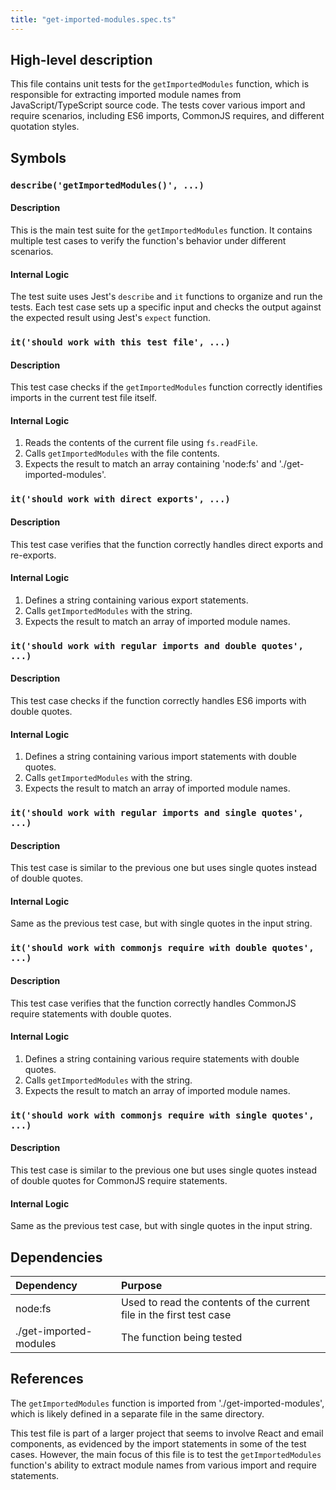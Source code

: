 ```yaml
---
title: "get-imported-modules.spec.ts"
---
```


## High-level description
This file contains unit tests for the `getImportedModules` function, which is responsible for extracting imported module names from JavaScript/TypeScript source code. The tests cover various import and require scenarios, including ES6 imports, CommonJS requires, and different quotation styles.

## Symbols

### `describe('getImportedModules()', ...)`
#### Description
This is the main test suite for the `getImportedModules` function. It contains multiple test cases to verify the function's behavior under different scenarios.

#### Internal Logic
The test suite uses Jest's `describe` and `it` functions to organize and run the tests. Each test case sets up a specific input and checks the output against the expected result using Jest's `expect` function.

### `it('should work with this test file', ...)`
#### Description
This test case checks if the `getImportedModules` function correctly identifies imports in the current test file itself.

#### Internal Logic
1. Reads the contents of the current file using `fs.readFile`.
2. Calls `getImportedModules` with the file contents.
3. Expects the result to match an array containing 'node:fs' and './get-imported-modules'.

### `it('should work with direct exports', ...)`
#### Description
This test case verifies that the function correctly handles direct exports and re-exports.

#### Internal Logic
1. Defines a string containing various export statements.
2. Calls `getImportedModules` with the string.
3. Expects the result to match an array of imported module names.

### `it('should work with regular imports and double quotes', ...)`
#### Description
This test case checks if the function correctly handles ES6 imports with double quotes.

#### Internal Logic
1. Defines a string containing various import statements with double quotes.
2. Calls `getImportedModules` with the string.
3. Expects the result to match an array of imported module names.

### `it('should work with regular imports and single quotes', ...)`
#### Description
This test case is similar to the previous one but uses single quotes instead of double quotes.

#### Internal Logic
Same as the previous test case, but with single quotes in the input string.

### `it('should work with commonjs require with double quotes', ...)`
#### Description
This test case verifies that the function correctly handles CommonJS require statements with double quotes.

#### Internal Logic
1. Defines a string containing various require statements with double quotes.
2. Calls `getImportedModules` with the string.
3. Expects the result to match an array of imported module names.

### `it('should work with commonjs require with single quotes', ...)`
#### Description
This test case is similar to the previous one but uses single quotes instead of double quotes for CommonJS require statements.

#### Internal Logic
Same as the previous test case, but with single quotes in the input string.

## Dependencies
| Dependency | Purpose |
|:-----------|:--------|
| node:fs | Used to read the contents of the current file in the first test case |
| ./get-imported-modules | The function being tested |

## References
The `getImportedModules` function is imported from './get-imported-modules', which is likely defined in a separate file in the same directory.

This test file is part of a larger project that seems to involve React and email components, as evidenced by the import statements in some of the test cases. However, the main focus of this file is to test the `getImportedModules` function's ability to extract module names from various import and require statements.